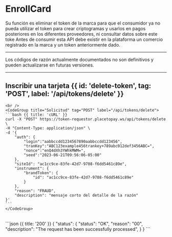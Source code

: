 

# EnrollCard

Su función es eliminar el token de la marca para que el consumidor ya no pueda utilizar el
token para crear criptogramas y usarlos en pagos posteriores en los diferentes proveedores,
ni consultar datos sobre este toke
Antes de consumir esta API debe existir en la plataforma un comercio registrado en la
marca y un token anteriormente dado.

---

<Note type="warning">
    Los códigos de razón actualmente documentados no son definitivos y pueden actualizarse en futuras versiones.
</Note>

---

## Inscribir una tarjeta {{ id: 'delete-token', tag: 'POST', label: '/api/tokens/delete' }}

<Row>
  <Col>
    <ApiReader
      path="/api/tokens/delete"
      method="POST"
      api={props.refs}
    />
  </Col>
  <Col sticky>

    <br />
    <CodeGroup title="Solicitud" tag="POST" label="/api/tokens/delete">
    ```bash {{ title: 'cURL' }}
    curl -X "POST" https://token-requestor.placetopay.ws/api/tokens/delete \
    -H "Content-Type: application/json" \
    -d '{
        "auth": {
            "login":"aabbccdd1234567890aabbccdd123456",
            "tranKey":"ABC123example456trankey+789abc012def3456ABC=",
            "nonce":"enQ4dXh3YWhkMWM=",
            "seed":"2023-06-21T09:56:06-05:00"
        },
        "siteId": "ac1cc9ce-83fe-42d7-9708-f6dd5461c89e",
        "instrument": {
            "brandToken": {
                "id": "ac1cc9ce-83fe-42d7-9708-f6dd5461c89e"
            }
        },
        "reason": "FRAUD",
        "description": "mensaje corto del detalle de la razón"
    }'
    ```
    </CodeGroup>
  </Col>
</Row>

<Row>
  <Col>
    <ApiReader
      path="/api/tokens/delete"
      method="post"
      type="response"
      api={props.refs}
    />
  </Col>
    <Col sticky>
        <br />
        <CodeGroup title="Respuesta">
          ```json {{ title: '200' }}
          {
              "status": {
                  "status": "OK",
                  "reason": "00",
                  "description": "The request has been successfully processed",
              }
          }
          ```
        </CodeGroup>
    </Col>
</Row>

